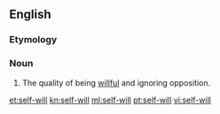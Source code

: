 ==English==

===Etymology===
{{prefix|self|will}}

===Noun===
{{en-noun|-}}

# The quality of being [[willful]] and ignoring opposition.

[[et:self-will]]
[[kn:self-will]]
[[ml:self-will]]
[[pt:self-will]]
[[vi:self-will]]